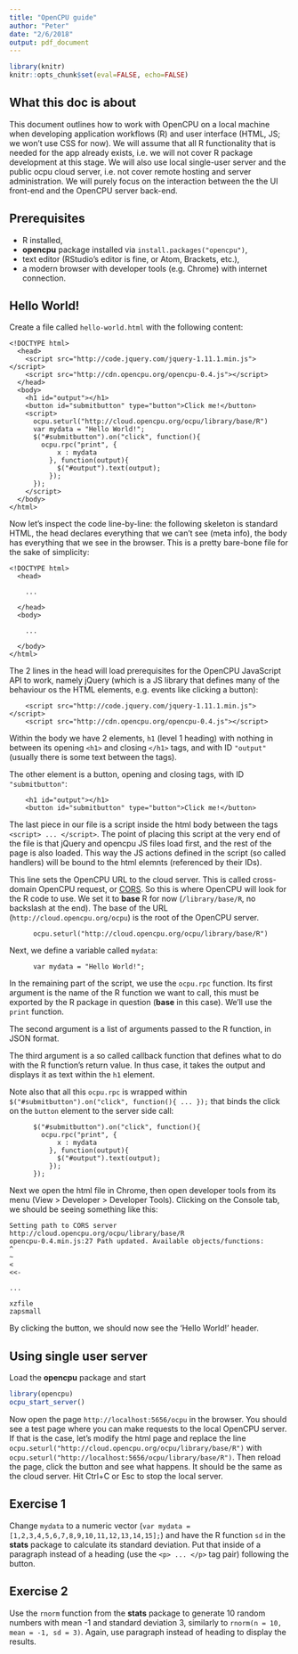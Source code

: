 ```yaml
---
title: "OpenCPU guide"
author: "Peter"
date: "2/6/2018"
output: pdf_document
---
```


```r
library(knitr)
knitr::opts_chunk$set(eval=FALSE, echo=FALSE)
```

## What this doc is about

This document outlines how to work with OpenCPU on a local machine
when developing application workflows (R) and user interface
(HTML, JS; we won't use CSS for now).
We will assume that all R functionality that is needed for the app
already exists, i.e. we will not cover R package development
at this stage. We will also use local single-user server and 
the public ocpu cloud server,
i.e. not cover remote hosting and server administration.
We will purely focus on the interaction
between the the UI front-end and the OpenCPU server back-end.

## Prerequisites

* R installed,
* **opencpu** package installed via `install.packages("opencpu")`,
* text editor (RStudio's editor is fine, or Atom, Brackets, etc.),
* a modern browser with developer tools (e.g. Chrome) with internet connection.

## Hello World!

Create a file called `hello-world.html` with the following content:

```
<!DOCTYPE html>
  <head>
    <script src="http://code.jquery.com/jquery-1.11.1.min.js"></script>
    <script src="http://cdn.opencpu.org/opencpu-0.4.js"></script>
  </head>
  <body>
    <h1 id="output"></h1>
    <button id="submitbutton" type="button">Click me!</button>
    <script>
      ocpu.seturl("http://cloud.opencpu.org/ocpu/library/base/R")
      var mydata = "Hello World!";
      $("#submitbutton").on("click", function(){
        ocpu.rpc("print", {
            x : mydata
          }, function(output){
            $("#output").text(output);
          });
      });
    </script>
  </body>
</html>
```

Now let's inspect the code line-by-line: the following skeleton
is standard HTML, the head declares everything that we can't see (meta info),
the body has everything that we see in the browser. This is a pretty bare-bone
file for the sake of simplicity:

```
<!DOCTYPE html>
  <head>
  
    ...

  </head>
  <body>

    ...

  </body>
</html>
```

The 2 lines in the head will load prerequisites for the
OpenCPU JavaScript API to work, namely jQuery (which is 
a JS library that defines many of the behaviour os the
HTML elements, e.g. events like clicking a button):

```
    <script src="http://code.jquery.com/jquery-1.11.1.min.js"></script>
    <script src="http://cdn.opencpu.org/opencpu-0.4.js"></script>
```

Within the body we have 2 elements, `h1` (level 1 heading)
with nothing in between its opening `<h1>` and closing `</h1>` tags,
and with ID `"output"` (usually there is some text between the tags).

The other element is a button, opening and closing tags,
with ID `"submitbutton"`:

```
    <h1 id="output"></h1>
    <button id="submitbutton" type="button">Click me!</button>
```

The last piece in our file is a script inside the html body
between the tags `<script> ... </script>`.
The point of placing this script at the very end of the file is
that jQuery and opencpu JS files load first,
and the rest of the page is also loaded.
This way the JS actions defined in the script (so called handlers)
will be bound to the html elemnts (referenced by their IDs).

This line sets the OpenCPU URL to the cloud server.
This is called cross-domain OpenCPU request, or [CORS](https://www.opencpu.org/jslib.html#lib-cors).
So this is where OpenCPU will look for the R code to use.
We set it to **base** R for now (`/library/base/R`, no backslash at the end).
The base of the URL (`http://cloud.opencpu.org/ocpu`) is the root
of the OpenCPU server.

```
      ocpu.seturl("http://cloud.opencpu.org/ocpu/library/base/R")
```

Next, we define a variable called `mydata`:

```
      var mydata = "Hello World!";
```

In the remaining part of the script, we use the `ocpu.rpc` function.
Its first argument is the name of the R function we want to call,
this must be exported by the R package in question (**base** in this case).
We'll use the `print` function.

The second argument is a list of arguments passed to the R function,
in JSON format.

The third argument is a so called callback function
that defines what to do with the R function's return value.
In thus case, it takes the output and displays it as text within the `h1` 
element.

Note also that all this `ocpu.rpc` is wrapped
within `$("#submitbutton").on("click", function(){ ... });`
that binds the click on the `button` element to the server side call:

```
      $("#submitbutton").on("click", function(){
        ocpu.rpc("print", {
            x : mydata
          }, function(output){
            $("#output").text(output);
          });
      });
```

Next we open the html file in Chrome, then open developer tools
from its menu (View > Developer > Developer Tools).
Clicking on the Console tab, we should be seeing something like this:

```
Setting path to CORS server http://cloud.opencpu.org/ocpu/library/base/R
opencpu-0.4.min.js:27 Path updated. Available objects/functions:
^
~
<
<<-

...

xzfile
zapsmall
```

By clicking the button, we should now see the 'Hello World!' header.

## Using single user server

Load the **opencpu** package and start 

```r
library(opencpu)
ocpu_start_server()
```

Now open the page `http://localhost:5656/ocpu`
in the browser. You should see a test page where you can make
requests to the local OpenCPU server. If that is the case,
let's modify the html page and replace the line
`ocpu.seturl("http://cloud.opencpu.org/ocpu/library/base/R")`
with
`ocpu.seturl("http://localhost:5656/ocpu/library/base/R")`.
Then reload the page, click the button and see what happens.
It should be the same as the cloud server.
Hit Ctrl+C or Esc to stop the local server.

## Exercise 1

Change `mydata` to a numeric vector
(`var mydata = [1,2,3,4,5,6,7,8,9,10,11,12,13,14,15];`)
and have the R function `sd` in the **stats** package to calculate
its standard deviation. Put that inside of a paragraph
instead of a heading (use the `<p> ... </p>` tag pair) following the button.

## Exercise 2

Use the `rnorm` function from the **stats** package
to generate 10 random numbers with mean -1 and standard deviation 3,
similarly to `rnorm(n = 10, mean = -1, sd = 3)`. Again, use
paragraph instead of heading to display the results.
